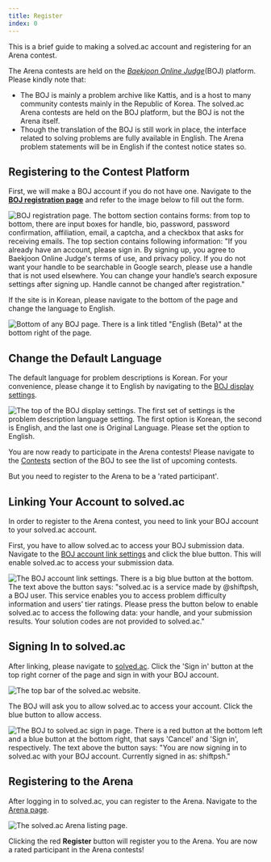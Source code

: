 ```yaml
---
title: Register
index: 0
---
```


This is a brief guide to making a solved.ac account and registering for an Arena contest.

The Arena contests are held on the [*Baekjoon Online Judge*](https://www.acmicpc.net/)(BOJ) platform. Please kindly note that:

- The BOJ is mainly a problem archive like Kattis, and is a host to many community contests mainly in the Republic of Korea. The solved.ac Arena contests are held on the BOJ platform, but the BOJ is not the Arena itself.
- Though the translation of the BOJ is still work in place, the interface related to solving problems are fully available in English. The Arena problem statements will be in English if the contest notice states so.

## Registering to the Contest Platform

First, we will make a BOJ account if you do not have one. Navigate to the [**BOJ registration page**](https://www.acmicpc.net/register) and refer to the image below to fill out the form. 

![BOJ registration page. The bottom section contains forms: from top to bottom, there are input boxes for handle, bio, password, password confirmation, affiliation, email, a captcha, and a checkbox that asks for receiving emails. The top section contains following information: "If you already have an account, please sign in. By signing up, you agree to Baekjoon Online Judge's terms of use, and privacy policy. If you do not want your handle to be searchable in Google search, please use a handle that is not used elsewhere. You can change your handle’s search exposure settings after signing up. Handle cannot be changed after registration."](/getting-started/register-en.png)

If the site is in Korean, please navigate to the bottom of the page and change the language to English. 

![Bottom of any BOJ page. There is a link titled "English (Beta)" at the bottom right of the page.](/getting-started/boj-bottom-en.png)

## Change the Default Language

The default language for problem descriptions is Korean. For your convenience, please change it to English by navigating to the [BOJ display settings](https://www.acmicpc.net/setting/view).

![The top of the BOJ display settings. The first set of settings is the problem description language setting. The first option is Korean, the second is English, and the last one is Original Language. Please set the option to English.](/getting-started/problem-language-en.png)

You are now ready to participate in the Arena contests! Please navigate to the [Contests](https://www.acmicpc.net/contest/official/list) section of the BOJ to see the list of upcoming contests.

But you need to register to the Arena to be a 'rated participant'.

## Linking Your Account to solved.ac

In order to register to the Arena contest, you need to link your BOJ account to your solved.ac account.

First, you have to allow solved.ac to access your BOJ submission data. Navigate to the [BOJ account link settings](https://www.acmicpc.net/setting/solved.ac) and click the blue button. This will enable solved.ac to access your submission data.

![The BOJ account link settings. There is a big blue button at the bottom. The text above the button says: "solved.ac is a service made by @shiftpsh, a BOJ user. This service enables you to access problem difficulty information and users’ tier ratings. Please press the button below to enable solved.ac to access the following data: your handle, and your submission results. Your solution codes are not provided to solved.ac."](/getting-started/boj-settings-solved-ac-en.png)

## Signing In to solved.ac

After linking, please navigate to [solved.ac](https://solved.ac/en). Click the 'Sign in' button at the top right corner of the page and sign in with your BOJ account.

![The top bar of the solved.ac website.](/getting-started/top-bar-en.png)

The BOJ will ask you to allow solved.ac to access your account. Click the blue button to allow access.

![The BOJ to solved.ac sign in page. There is a red button at the bottom left and a blue button at the bottom right, that says 'Cancel' and 'Sign in', respectively. The text above the button says: "You are now signing in to solved.ac with your BOJ account. Currently signed in as: shiftpsh."](/getting-started/boj-allow-access-en.png)

## Registering to the Arena

After logging in to solved.ac, you can register to the Arena. Navigate to the [Arena page](https://solved.ac/arena).

![The solved.ac Arena listing page.](/getting-started/arena-en.png)

Clicking the red **Register** button will register you to the Arena. You are now a rated participant in the Arena contests!